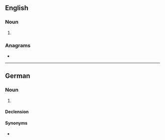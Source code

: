{{also|ağb}}
==English==

===Noun===
{{en-noun|?}}

# {{lb|en|astronomy}} {{initialism of|en|asymptotic giant branch}}

===Anagrams===
* {{anagrams|en|a=abg|ABG|BGA|GAB|GBA|Gab|bag|gab}}

----

==German==

===Noun===
{{head|de|noun|g=p}}

# {{lb|de|business}} {{initialism of|de|Allgemeine Geschäftsbedingungen}}

====Declension====
{{de-decl-noun-pl|dp=AGB}}

====Synonyms====
* {{l|de|AGBs|g=p}}